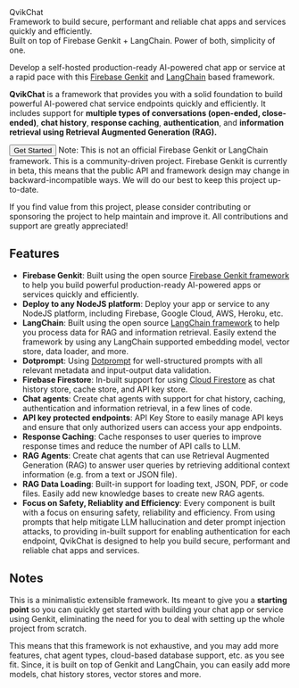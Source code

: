 
<div className="text-3xl font-bold mt-5">QvikChat</div>
<div className="block text-muted font-light">
  Framework to build secure, performant and reliable chat apps and services
  quickly and efficiently.
</div>
<div className="mt-5 text-primary">
  Built on top of Firebase Genkit + LangChain. Power of both, simplicity of one.
</div>

Develop a self-hosted production-ready AI-powered chat app or service at a rapid pace
with this [Firebase Genkit](https://github.com/firebase/genkit) and
[LangChain](https://js.langchain.com/v0.2/docs/introduction/) based framework.

**QvikChat** is a framework that provides you with a solid foundation to build powerful AI-powered chat service endpoints quickly and efficiently. It includes support for **multiple types of conversations (open-ended, close-ended)**, **chat history**, **response caching**, **authentication**, and **information retrieval using Retrieval Augmented Generation (RAG).**

<Button variant="default" className="my-5">
  <Link href="/getting-started" className="flex flex-row gap-1">
    <span>Get Started</span> <ChevronRight strokeWidth="1.8px" />
  </Link>
</Button>

<QvikChatRagDemoImg showSubtitle="true" />

<Notice>
  Note: This is not an official Firebase Genkit or LangChain framework. This is
  a community-driven project. Firebase Genkit is currently in beta, this means
  that the public API and framework design may change in backward-incompatible
  ways. We will do our best to keep this project up-to-date.
</Notice>

If you find value from this project, please consider contributing or sponsoring the project to help maintain and improve it. All contributions and support are greatly appreciated!

<SponsorBtn variant="outline" className="my-5"></SponsorBtn>

## Features

- **Firebase Genkit**: Built using the open source [Firebase Genkit framework](https://firebase.google.com/docs/genkit) to help you build powerful production-ready AI-powered apps or services quickly and efficiently.
- **Deploy to any NodeJS platform**: Deploy your app or service to any NodeJS platform, including Firebase, Google Cloud, AWS, Heroku, etc.
- **LangChain**: Built using the open source [LangChain framework](https://js.langchain.com/v0.2/docs/introduction/) to help you process data for RAG and information retrieval. Easily extend the framework by using any LangChain supported embedding model, vector store, data loader, and more.
- **Dotprompt**: Using [Dotprompt](https://firebase.google.com/docs/genkit/dotprompt) for well-structured prompts with all relevant metadata and input-output data validation.
- **Firebase Firestore**: In-built support for using [Cloud Firestore](https://firebase.google.com/docs/firestore) as chat history store, cache store, and API key store.
- **Chat agents**: Create chat agents with support for chat history, caching, authentication and information retrieval, in a few lines of code.
- **API key protected endpoints**: API Key Store to easily manage API keys and ensure that only authorized users can access your app endpoints.
- **Response Caching**: Cache responses to user queries to improve response times and reduce the number of API calls to LLM.
- **RAG Agents**: Create chat agents that can use Retrieval Augmented Generation (RAG) to answer user queries by retrieving additional context information (e.g. from a text or JSON file).
- **RAG Data Loading**: Built-in support for loading text, JSON, PDF, or code files. Easily add new knowledge bases to create new RAG agents.
- **Focus on Safety, Reliablity and Efficiency**: Every component is built with a focus on ensuring safety, reliability and efficiency. From using prompts that help mitigate LLM hallucination and deter prompt injection attacks, to providing in-built support for enabling authentication for each endpoint, QvikChat is designed to help you build secure, performant and reliable chat apps and services.

## Notes

This is a minimalistic extensible framework. Its meant to give you a **starting point** so you can quickly get started with building your chat app or service using Genkit, eliminating the need for you to deal with setting up the whole project from scratch.

This means that this framework is not exhaustive, and you may add more features, chat agent types, cloud-based database support, etc. as you see fit. Since, it is built on top of Genkit and LangChain, you can easily add more models, chat history stores, vector stores and more.
